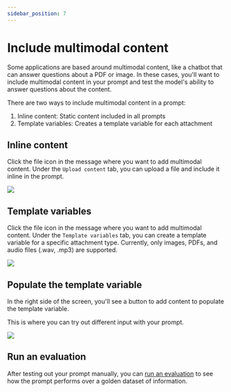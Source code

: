 ```yaml
---
sidebar_position: 7
---
```


# Include multimodal content

Some applications are based around multimodal content, like a chatbot that can answer questions about a PDF or image.
In these cases, you'll want to include multimodal content in your prompt and test the model's ability to answer questions about the content.

There are two ways to include multimodal content in a prompt:

1. Inline content: Static content included in all prompts
2. Template variables: Creates a template variable for each attachment

## Inline content

Click the file icon in the message where you want to add multimodal content.
Under the `Upload content` tab, you can upload a file and include it inline in the prompt.

![](./static/upload_inline_multimodal_content.png)

## Template variables

Click the file icon in the message where you want to add multimodal content.
Under the `Template variables` tab, you can create a template variable for a specific attachment type.
Currently, only images, PDFs, and audio files (.wav, .mp3) are supported.

![](./static/template_variable_multimodal_content.png)

## Populate the template variable

In the right side of the screen, you'll see a button to add content to populate the template variable.

This is where you can try out different input with your prompt.

![](./static/manual_prompt_multimodal.png)

## Run an evaluation

After testing out your prompt manually, you can [run an evaluation](../../evaluation/how_to_guides/evaluate_with_attachments?mode=ui) to see how the prompt performs over a golden dataset of information.
